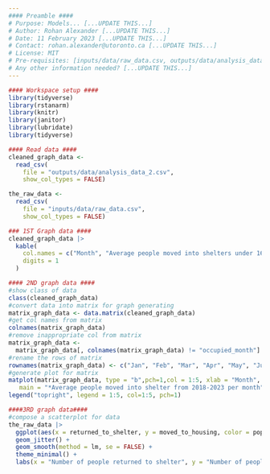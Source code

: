 ---
#### Preamble ####
# Purpose: Models... [...UPDATE THIS...]
# Author: Rohan Alexander [...UPDATE THIS...]
# Date: 11 February 2023 [...UPDATE THIS...]
# Contact: rohan.alexander@utoronto.ca [...UPDATE THIS...]
# License: MIT
# Pre-requisites: [inputs/data/raw_data.csv, outputs/data/analysis_data_2.csv, ]
# Any other information needed? [...UPDATE THIS...]
---

```{r}
#### Workspace setup ####
library(tidyverse)
library(rstanarm)
library(knitr)
library(janitor)
library(lubridate)
library(tidyverse)

#### Read data ####
cleaned_graph_data <-
  read_csv(
    file = "outputs/data/analysis_data_2.csv",
    show_col_types = FALSE)

the_raw_data <-
  read_csv(
    file = "inputs/data/raw_data.csv",
    show_col_types = FALSE)


```


```{r}
### 1ST Graph data ####
cleaned_graph_data |>
  kable(
    col.names = c("Month", "Average people moved into shelters under 16", "between 16_24", "between 25_44", "between 45_64", "above 65"),
    digits = 1
  )

```


```{r}
#### 2ND graph data ####
#show class of data
class(cleaned_graph_data)
#convert data into matrix for graph generating
matrix_graph_data <- data.matrix(cleaned_graph_data)
#get col names from matrix
colnames(matrix_graph_data)
#remove inappropriate col from matrix
matrix_graph_data <- 
  matrix_graph_data[, colnames(matrix_graph_data) != "occupied_month"]
#rename the rows of matrix
rownames(matrix_graph_data) <- c("Jan", "Feb", "Mar", "Apr", "May", "Jun", "Jlu", "Aug", "Sep", "Oct", "Nov", "Dec")
#generate plot for matrix
matplot(matrix_graph_data, type = "b",pch=1,col = 1:5, xlab = "Month", ylab = "Number pf people moved into shelter", 
   main = "*Average people moved into shelter from 2018-2023 per month")
legend("topright", legend = 1:5, col=1:5, pch=1)

```





```{r}
####3RD graph data####
#compose a scatterplot for data
the_raw_data |>
  ggplot(aes(x = returned_to_shelter, y = moved_to_housing, color = population_group)) +
  geom_jitter() +
  geom_smooth(method = lm, se = FALSE) +
  theme_minimal() +
  labs(x = "Number of people returned to shelter", y = "Number of people moved to housing", color = "Country")
```



